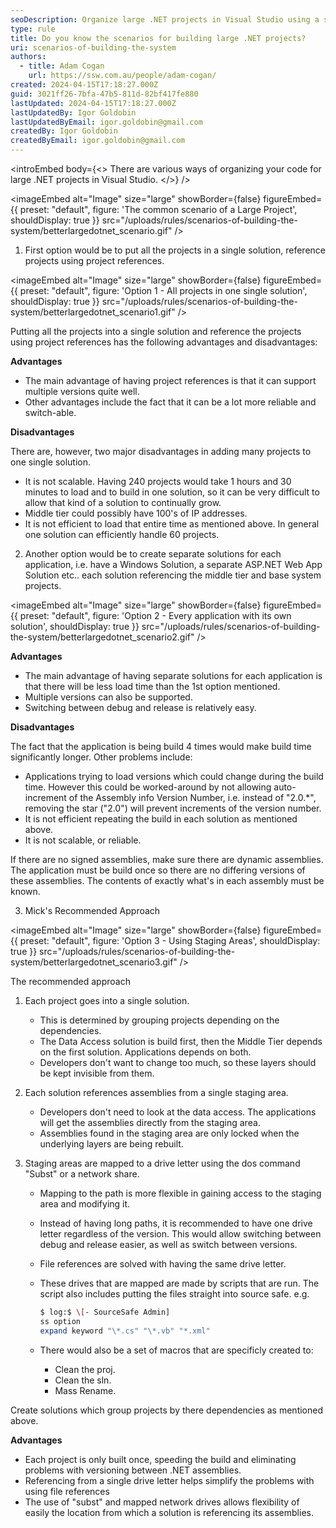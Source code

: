 ```yaml
---
seoDescription: Organize large .NET projects in Visual Studio using a single solution with project references, separate solutions for each application, or a recommended approach involving staging areas and drive letter mapping.
type: rule
title: Do you know the scenarios for building large .NET projects?
uri: scenarios-of-building-the-system
authors:
  - title: Adam Cogan
    url: https://ssw.com.au/people/adam-cogan/
created: 2024-04-15T17:18:27.000Z
guid: 3021ff26-7bfa-47b5-811d-82bf417fe880
lastUpdated: 2024-04-15T17:18:27.000Z
lastUpdatedBy: Igor Goldobin
lastUpdatedByEmail: igor.goldobin@gmail.com
createdBy: Igor Goldobin
createdByEmail: igor.goldobin@gmail.com
---
```


<introEmbed
  body={<>
There are various ways of organizing your code for large .NET projects in Visual Studio.
  </>}
/>

<imageEmbed
  alt="Image"
  size="large"
  showBorder={false}
  figureEmbed={{
    preset: "default",
    figure: 'The common scenario of a Large Project',
    shouldDisplay: true
  }}
  src="/uploads/rules/scenarios-of-building-the-system/betterlargedotnet_scenario.gif"
/>

1. First option would be to put all the projects in a single solution, reference projects using project references.

   
<imageEmbed
  alt="Image"
  size="large"
  showBorder={false}
  figureEmbed={{
    preset: "default",
    figure: 'Option 1 - All projects in one single solution',
    shouldDisplay: true
  }}
  src="/uploads/rules/scenarios-of-building-the-system/betterlargedotnet_scenario1.gif"
/>

   Putting all the projects into a single solution and reference the projects using project references has the following advantages and disadvantages:

   **Advantages**

   - The main advantage of having project references is that it can support multiple versions quite well.
   - Other advantages include the fact that it can be a lot more reliable and switch-able.

   **Disadvantages**

   There are, however, two major disadvantages in adding many projects to one single solution.

   - It is not scalable. Having 240 projects would take 1 hours and 30 minutes to load and to build in one solution, so it can be very difficult to allow that kind of a solution to continually grow.
   - Middle tier could possibly have 100's of IP addresses.
   - It is not efficient to load that entire time as mentioned above. In general one solution can efficiently handle 60 projects.

2. Another option would be to create separate solutions for each application, i.e. have a Windows Solution, a separate ASP.NET Web App Solution etc.. each solution referencing the middle tier and base system projects.

   
<imageEmbed
  alt="Image"
  size="large"
  showBorder={false}
  figureEmbed={{
    preset: "default",
    figure: 'Option 2 - Every application with its own solution',
    shouldDisplay: true
  }}
  src="/uploads/rules/scenarios-of-building-the-system/betterlargedotnet_scenario2.gif"
/>

   **Advantages**

   - The main advantage of having separate solutions for each application is that there will be less load time than the 1st option mentioned.
   - Multiple versions can also be supported.
   - Switching between debug and release is relatively easy.

   **Disadvantages**

   The fact that the application is being build 4 times would make build time significantly longer. Other problems include:

   - Applications trying to load versions which could change during the build time. However this could be worked-around by not allowing auto-increment of the Assembly info Version Number, i.e. instead of "2.0.\*", removing the star ("2.0") will prevent increments of the version number.
   - It is not efficient repeating the build in each solution as mentioned above.
   - It is not scalable, or reliable.

   If there are no signed assemblies, make sure there are dynamic assemblies. The application must be build once so there are no differing versions of these assemblies. The contents of exactly what's in each assembly must be known.

3. Mick's Recommended Approach

   
<imageEmbed
  alt="Image"
  size="large"
  showBorder={false}
  figureEmbed={{
    preset: "default",
    figure: 'Option 3 - Using Staging Areas',
    shouldDisplay: true
  }}
  src="/uploads/rules/scenarios-of-building-the-system/betterlargedotnet_scenario3.gif"
/>

   The recommended approach

   1. Each project goes into a single solution.

      - This is determined by grouping projects depending on the dependencies.
      - The Data Access solution is build first, then the Middle Tier depends on the first solution. Applications depends on both.
      - Developers don't want to change too much, so these layers should be kept invisible from them.

   2. Each solution references assemblies from a single staging area.

      - Developers don't need to look at the data access. The applications will get the assemblies directly from the staging area.
      - Assemblies found in the staging area are only locked when the underlying layers are being rebuilt.

   3. Staging areas are mapped to a drive letter using the dos command "Subst" or a network share.

      - Mapping to the path is more flexible in gaining access to the staging area and modifying it.
      - Instead of having long paths, it is recommended to have one drive letter regardless of the version. This would allow switching between debug and release easier, as well as switch between versions.
      - File references are solved with having the same drive letter.
      - These drives that are mapped are made by scripts that are run. The script also includes putting the files straight into source safe. e.g.

        ```bash
        $ log:$ \[- SourceSafe Admin]
        ss option
        expand keyword "\*.cs" "\*.vb" "*.xml"
        ```

      - There would also be a set of macros that are specificly created to:

        - Clean the proj.
        - Clean the sln.
        - Mass Rename.

   Create solutions which group projects by there dependencies as mentioned above.

   **Advantages**

   - Each project is only built once, speeding the build and eliminating problems with versioning between .NET assemblies.
   - Referencing from a single drive letter helps simplify the problems with using file references
   - The use of "subst" and mapped network drives allows flexibility of easily the location from which a solution is referencing its assemblies.

